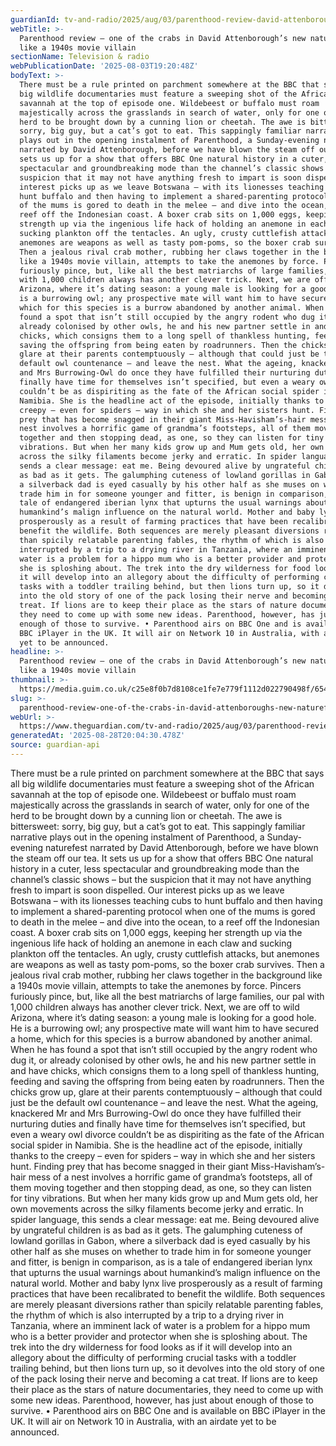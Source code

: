 ```yaml
---
guardianId: tv-and-radio/2025/aug/03/parenthood-review-david-attenborough-bbc
webTitle: >-
  Parenthood review – one of the crabs in David Attenborough’s new naturefest is
  like a 1940s movie villain
sectionName: Television & radio
webPublicationDate: '2025-08-03T19:20:48Z'
bodyText: >-
  There must be a rule printed on parchment somewhere at the BBC that says all
  big wildlife documentaries must feature a sweeping shot of the African
  savannah at the top of episode one. Wildebeest or buffalo must roam
  majestically across the grasslands in search of water, only for one of the
  herd to be brought down by a cunning lion or cheetah. The awe is bittersweet:
  sorry, big guy, but a cat’s got to eat. This sappingly familiar narrative
  plays out in the opening instalment of Parenthood, a Sunday-evening naturefest
  narrated by David Attenborough, before we have blown the steam off our tea. It
  sets us up for a show that offers BBC One natural history in a cuter, less
  spectacular and groundbreaking mode than the channel’s classic shows – but the
  suspicion that it may not have anything fresh to impart is soon dispelled. Our
  interest picks up as we leave Botswana – with its lionesses teaching cubs to
  hunt buffalo and then having to implement a shared-parenting protocol when one
  of the mums is gored to death in the melee – and dive into the ocean, to a
  reef off the Indonesian coast. A boxer crab sits on 1,000 eggs, keeping her
  strength up via the ingenious life hack of holding an anemone in each claw and
  sucking plankton off the tentacles. An ugly, crusty cuttlefish attacks, but
  anemones are weapons as well as tasty pom-poms, so the boxer crab survives.
  Then a jealous rival crab mother, rubbing her claws together in the background
  like a 1940s movie villain, attempts to take the anemones by force. Pincers
  furiously pince, but, like all the best matriarchs of large families, our pal
  with 1,000 children always has another clever trick. Next, we are off to wild
  Arizona, where it’s dating season: a young male is looking for a good hole. He
  is a burrowing owl; any prospective mate will want him to have secured a home,
  which for this species is a burrow abandoned by another animal. When he has
  found a spot that isn’t still occupied by the angry rodent who dug it, or
  already colonised by other owls, he and his new partner settle in and have
  chicks, which consigns them to a long spell of thankless hunting, feeding and
  saving the offspring from being eaten by roadrunners. Then the chicks grow up,
  glare at their parents contemptuously – although that could just be the
  default owl countenance – and leave the nest. What the ageing, knackered Mr
  and Mrs Burrowing-Owl do once they have fulfilled their nurturing duties and
  finally have time for themselves isn’t specified, but even a weary owl divorce
  couldn’t be as dispiriting as the fate of the African social spider in
  Namibia. She is the headline act of the episode, initially thanks to the
  creepy – even for spiders – way in which she and her sisters hunt. Finding
  prey that has become snagged in their giant Miss-Havisham’s-hair mess of a
  nest involves a horrific game of grandma’s footsteps, all of them moving
  together and then stopping dead, as one, so they can listen for tiny
  vibrations. But when her many kids grow up and Mum gets old, her own movements
  across the silky filaments become jerky and erratic. In spider language, this
  sends a clear message: eat me. Being devoured alive by ungrateful children is
  as bad as it gets. The galumphing cuteness of lowland gorillas in Gabon, where
  a silverback dad is eyed casually by his other half as she muses on whether to
  trade him in for someone younger and fitter, is benign in comparison, as is a
  tale of endangered iberian lynx that upturns the usual warnings about
  humankind’s malign influence on the natural world. Mother and baby lynx live
  prosperously as a result of farming practices that have been recalibrated to
  benefit the wildlife. Both sequences are merely pleasant diversions rather
  than spicily relatable parenting fables, the rhythm of which is also
  interrupted by a trip to a drying river in Tanzania, where an imminent lack of
  water is a problem for a hippo mum who is a better provider and protector when
  she is sploshing about. The trek into the dry wilderness for food looks as if
  it will develop into an allegory about the difficulty of performing crucial
  tasks with a toddler trailing behind, but then lions turn up, so it devolves
  into the old story of one of the pack losing their nerve and becoming a cat
  treat. If lions are to keep their place as the stars of nature documentaries,
  they need to come up with some new ideas. Parenthood, however, has just about
  enough of those to survive. • Parenthood airs on BBC One and is available on
  BBC iPlayer in the UK. It will air on Network 10 in Australia, with an airdate
  yet to be announced.
headline: >-
  Parenthood review – one of the crabs in David Attenborough’s new naturefest is
  like a 1940s movie villain
thumbnail: >-
  https://media.guim.co.uk/c25e8f0b7d8108ce1fe7e779f1112d022790498f/654_0_3571_2857/500.jpg
slug: >-
  parenthood-review-one-of-the-crabs-in-david-attenboroughs-new-naturefest-is-like-a-1940s-movie-villain
webUrl: >-
  https://www.theguardian.com/tv-and-radio/2025/aug/03/parenthood-review-david-attenborough-bbc
generatedAt: '2025-08-28T20:04:30.478Z'
source: guardian-api
---
```

There must be a rule printed on parchment somewhere at the BBC that says all big wildlife documentaries must feature a sweeping shot of the African savannah at the top of episode one. Wildebeest or buffalo must roam majestically across the grasslands in search of water, only for one of the herd to be brought down by a cunning lion or cheetah. The awe is bittersweet: sorry, big guy, but a cat’s got to eat. This sappingly familiar narrative plays out in the opening instalment of Parenthood, a Sunday-evening naturefest narrated by David Attenborough, before we have blown the steam off our tea. It sets us up for a show that offers BBC One natural history in a cuter, less spectacular and groundbreaking mode than the channel’s classic shows – but the suspicion that it may not have anything fresh to impart is soon dispelled. Our interest picks up as we leave Botswana – with its lionesses teaching cubs to hunt buffalo and then having to implement a shared-parenting protocol when one of the mums is gored to death in the melee – and dive into the ocean, to a reef off the Indonesian coast. A boxer crab sits on 1,000 eggs, keeping her strength up via the ingenious life hack of holding an anemone in each claw and sucking plankton off the tentacles. An ugly, crusty cuttlefish attacks, but anemones are weapons as well as tasty pom-poms, so the boxer crab survives. Then a jealous rival crab mother, rubbing her claws together in the background like a 1940s movie villain, attempts to take the anemones by force. Pincers furiously pince, but, like all the best matriarchs of large families, our pal with 1,000 children always has another clever trick. Next, we are off to wild Arizona, where it’s dating season: a young male is looking for a good hole. He is a burrowing owl; any prospective mate will want him to have secured a home, which for this species is a burrow abandoned by another animal. When he has found a spot that isn’t still occupied by the angry rodent who dug it, or already colonised by other owls, he and his new partner settle in and have chicks, which consigns them to a long spell of thankless hunting, feeding and saving the offspring from being eaten by roadrunners. Then the chicks grow up, glare at their parents contemptuously – although that could just be the default owl countenance – and leave the nest. What the ageing, knackered Mr and Mrs Burrowing-Owl do once they have fulfilled their nurturing duties and finally have time for themselves isn’t specified, but even a weary owl divorce couldn’t be as dispiriting as the fate of the African social spider in Namibia. She is the headline act of the episode, initially thanks to the creepy – even for spiders – way in which she and her sisters hunt. Finding prey that has become snagged in their giant Miss-Havisham’s-hair mess of a nest involves a horrific game of grandma’s footsteps, all of them moving together and then stopping dead, as one, so they can listen for tiny vibrations. But when her many kids grow up and Mum gets old, her own movements across the silky filaments become jerky and erratic. In spider language, this sends a clear message: eat me. Being devoured alive by ungrateful children is as bad as it gets. The galumphing cuteness of lowland gorillas in Gabon, where a silverback dad is eyed casually by his other half as she muses on whether to trade him in for someone younger and fitter, is benign in comparison, as is a tale of endangered iberian lynx that upturns the usual warnings about humankind’s malign influence on the natural world. Mother and baby lynx live prosperously as a result of farming practices that have been recalibrated to benefit the wildlife. Both sequences are merely pleasant diversions rather than spicily relatable parenting fables, the rhythm of which is also interrupted by a trip to a drying river in Tanzania, where an imminent lack of water is a problem for a hippo mum who is a better provider and protector when she is sploshing about. The trek into the dry wilderness for food looks as if it will develop into an allegory about the difficulty of performing crucial tasks with a toddler trailing behind, but then lions turn up, so it devolves into the old story of one of the pack losing their nerve and becoming a cat treat. If lions are to keep their place as the stars of nature documentaries, they need to come up with some new ideas. Parenthood, however, has just about enough of those to survive. • Parenthood airs on BBC One and is available on BBC iPlayer in the UK. It will air on Network 10 in Australia, with an airdate yet to be announced.
